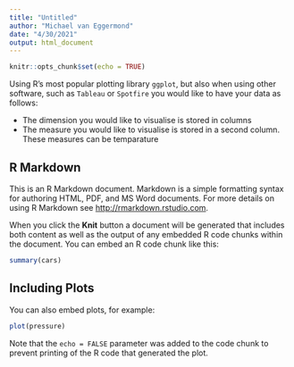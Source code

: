 ```yaml
---
title: "Untitled"
author: "Michael van Eggermond"
date: "4/30/2021"
output: html_document
---
```


```r
knitr::opts_chunk$set(echo = TRUE)
```
Using R's most popular plotting library `ggplot`, but also when using other software, such as `Tableau` or `Spotfire` you would like to have your data as follows:

* The dimension you would like to visualise is stored in columns
* The measure you would like to visualise is stored in a second column. These measures can be temparature


## R Markdown

This is an R Markdown document. Markdown is a simple formatting syntax for authoring HTML, PDF, and MS Word documents. For more details on using R Markdown see <http://rmarkdown.rstudio.com>.

When you click the **Knit** button a document will be generated that includes both content as well as the output of any embedded R code chunks within the document. You can embed an R code chunk like this:

```r
summary(cars)
```

## Including Plots

You can also embed plots, for example:

```r
plot(pressure)
```

Note that the `echo = FALSE` parameter was added to the code chunk to prevent printing of the R code that generated the plot.
